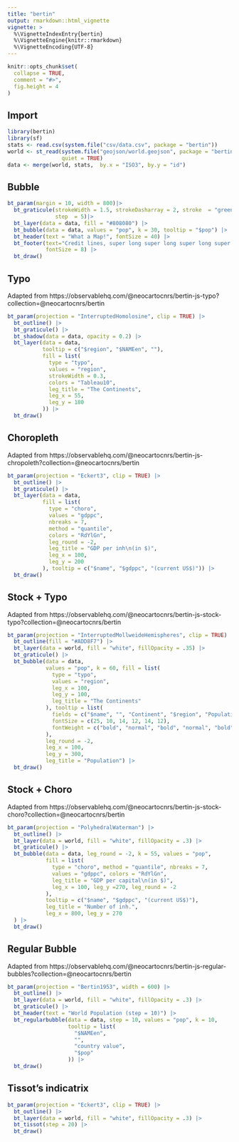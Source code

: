 ```yaml
---
title: "bertin"
output: rmarkdown::html_vignette
vignette: >
  %\VignetteIndexEntry{bertin}
  %\VignetteEngine{knitr::rmarkdown}
  %\VignetteEncoding{UTF-8}
---
```


```r
knitr::opts_chunk$set(
  collapse = TRUE,
  comment = "#>", 
  fig.height = 4
)
```

## Import

```r
library(bertin)
library(sf)
stats <- read.csv(system.file("csv/data.csv", package = "bertin"))
world <- st_read(system.file("geojson/world.geojson", package = "bertin"), 
                 quiet = TRUE)
data <- merge(world, stats,  by.x = "ISO3", by.y = "id")
```

## Bubble

```r
bt_param(margin = 10, width = 800)|>
  bt_graticule(strokeWidth = 1.5, strokeDasharray = 2, stroke  = "green", 
               step  = 5)|>
  bt_layer(data = data, fill = "#808080") |>
  bt_bubble(data = data, values = "pop", k = 30, tooltip = "$pop") |>
  bt_header(text = "What a Map!", fontSize = 40) |>
  bt_footer(text="Credit lines, super long super long super long super ", 
            fontSize = 8) |>
  bt_draw()
```



## Typo

Adapted from https://observablehq.com/@neocartocnrs/bertin-js-typo?collection=@neocartocnrs/bertin

```r
bt_param(projection = "InterruptedHomolosine", clip = TRUE) |>
  bt_outline() |>
  bt_graticule() |>
  bt_shadow(data = data, opacity = 0.2) |>
  bt_layer(data = data,
           tooltip = c("$region", "$NAMEen", ""),
           fill = list(
             type = "typo",
             values = "region",
             strokeWidth = 0.3,
             colors = "Tableau10",
             leg_title = "The Continents",
             leg_x = 55,
             leg_y = 180
           )) |>
  bt_draw()
```

## Choropleth

Adapted from https://observablehq.com/@neocartocnrs/bertin-js-chropoleth?collection=@neocartocnrs/bertin

```r
bt_param(projection = "Eckert3", clip = TRUE) |>
  bt_outline() |>
  bt_graticule() |>
  bt_layer(data = data,
           fill = list(
             type = "choro",
             values = "gdppc",
             nbreaks = 7,
             method = "quantile",
             colors = "RdYlGn",
             leg_round = -2,
             leg_title = "GDP per inh\n(in $)",
             leg_x = 100,
             leg_y = 200
           ), tooltip = c("$name", "$gdppc", "(current US$)")) |>
  bt_draw()
```

## Stock + Typo

Adapted from https://observablehq.com/@neocartocnrs/bertin-js-stock-typo?collection=@neocartocnrs/bertin

```r
bt_param(projection = "InterruptedMollweideHemispheres", clip = TRUE) |>
  bt_outline(fill = "#ADD8F7") |>
  bt_layer(data = world, fill = "white", fillOpacity = .35) |>
  bt_graticule() |>
  bt_bubble(data = data,
            values = "pop", k = 60, fill = list(
              type = "typo",
              values = "region",
              leg_x = 100,
              leg_y = 100,
              leg_title = "The Continents"
            ), tooltip = list(
              fields = c("$name", "", "Continent", "$region", "Population", "$pop"),
              fontSize = c(25, 10, 14, 12, 14, 12),
              fontWeight = c("bold", "normal", "bold", "normal", "bold", "normal")
            ),
            leg_round = -2,
            leg_x = 100,
            leg_y = 300,
            leg_title = "Population") |>
  bt_draw()
```

## Stock + Choro

Adapted from https://observablehq.com/@neocartocnrs/bertin-js-stock-choro?collection=@neocartocnrs/bertin

```r
bt_param(projection = "PolyhedralWaterman") |>
  bt_outline() |>
  bt_layer(data = world, fill = "white", fillOpacity = .3) |>
  bt_graticule() |>
  bt_bubble(data = data, leg_round = -2, k = 55, values = "pop",
            fill = list(
              type = "choro", method = "quantile", nbreaks = 7, 
              values = "gdppc", colors = "RdYlGn", 
              leg_title = "GDP per capital\n(in $)",
              leg_x = 100, leg_y =270, leg_round = -2
            ),
            tooltip = c("$name", "$gdppc", "(current US$)"),
            leg_title = "Number of inh.",
            leg_x = 800, leg_y = 270
  ) |>
  bt_draw()
```

## Regular Bubble

Adapted from https://observablehq.com/@neocartocnrs/bertin-js-regular-bubbles?collection=@neocartocnrs/bertin

```r
bt_param(projection = "Bertin1953", width = 600) |>
  bt_outline() |>
  bt_layer(data = world, fill = "white", fillOpacity = .3) |>
  bt_graticule() |>
  bt_header(text = "World Population (step = 10)") |>
  bt_regularbubble(data = data, step = 10, values = "pop", k = 10,
                   tooltip = list(
                     "$NAMEen",
                     "",
                     "country value",
                     "$pop"
                   )) |>
  bt_draw()
```

## Tissot's indicatrix

```r
bt_param(projection = "Eckert3", clip = TRUE) |>
  bt_outline() |>
  bt_layer(data = world, fill = "white", fillOpacity = .3) |>
  bt_tissot(step = 20) |>
  bt_draw()
```

